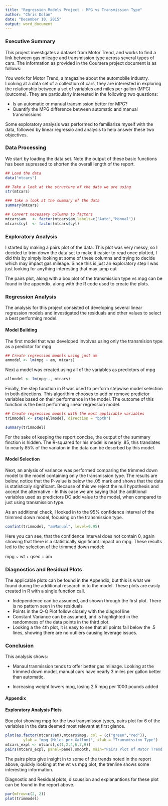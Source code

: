 ```yaml
---
title: "Regression Models Project - MPG vs Transmission Type"
author: "Chris Dolan"
date: "December 10, 2015"
output: word_document
---
```

### Executive Summary

This project investigates a dataset from Motor Trend, and works to find a link between gas mileage and transmission type across several types of cars. The information as provided in the Coursera project document is as follows:

You work for Motor Trend, a magazine about the automobile industry. Looking at a data set of a collection of cars, they are interested in exploring the relationship between a set of variables and miles per gallon (MPG) (outcome). They are particularly interested in the following two questions:

- Is an automatic or manual transmission better for MPG?
- Quantify the MPG difference between automatic and manual transmissions

Some exploratory analysis was performed to familiarize myself with the data, followed by linear regressio and analysis to help answer these two objectives.

### Data Processing

We start by loading the data set. Note the output of these basic functions has been supressed to shorten the overall length of the report.

```r
## Load the data
data("mtcars")

## Take a look at the structure of the data we are using
str(mtcars)
```

```r
### take a look at the summary of the data
summary(mtcars)

## Convert necessary columns to factors
mtcars$am   <- factor(mtcars$am,labels=c("Auto","Manual"))
mtcars$cyl  <- factor(mtcars$cyl)
```

### Exploratory Analysis

I started by making a pairs plot of the data. This plot was very messy, so I decided to trim down the data set to make it easier to read once plotted, I did this by simply looking at some of these columns and trying to decide which may impact gas mileage. Since this is just an exploratory step I was just looking for anything interesting that may jump out

The pairs plot, along with a box plot of the transmission type vs.mpg can be found in the appendix, along with the R code used to create the plots.

### Regression Analysis

The analysis for this project consisted of developing several linear regression models and investigated the residuals and other values to select a best performing model.

#### Model Building

The first model that was developed involves using only the transmision type as a predictor for mpg

```r
## Create regression models using just am
ammodel <- lm(mpg ~ am, mtcars)
```

Next a model was created using all of the variables as predictors of mpg
```r
allmodel <- lm(mpg~., mtcars)
```

Finally, the step function in R was used to perform stepwise model selection in both directions. This algorithim chooses to add or remove predictor variables based on their performance in the model. The outcome of this function is the best performing linear regression model.

```r
## Create regression models with the most applicable variables
trimmodel <- step(allmodel, direction = "both")
```

```r
summary(trimmodel)
```

For the sake of keeping the report concise, the output of the summary finction is hidden. The R-squared for his model is nearly .85, this translates to nearly 85% of the variaton in the data can be descrbed by this model. 

#### Model Selection

Next, an anlysis of variance was performed comparing the trimmed down model to the model containing only the transmission type. The results are below, notice that the P-value is below the .05 mark and shows that the data is statisticaly significant. Because of this we reject the null hypothesis and accept the alternative - In this case we are saying that the additional variables used as predictors DO add value to the model, when compared to just using transmission type.

As an additional check, I looked in to the 95% confidence interval of the trimmed down model, focusing on the transmission type.

```r
confint(trimmodel, "amManual", level=0.95)
```

Here you can see, that the confidence interval does not contain 0, again showing that there is a statistically significant impact on mpg. These results led to the selection of the trimmed down model:

mpg ~ wt + qsec + am

### Diagnostics and Residual Plots

The applicable plots can be found in the Appendix, but this is what we found during the additional research in to the model. These plots are easily created in R with a single function call.

- Independence can be assumed, and shown through the first plot. There is no pattern seen in the residuals
- Points in the Q-Q Plot follow closely with the diagnol line
- Constant Variance can be assumed, and is highlighted in the randomness of the data points in the third plot.
- Looking a the 4th plot, it is easy to see that all points fall below the .5 lines, showing there are no outliers causing leverage issues.

### Conclusion

This analysis shows:

- Manaul tranmission tends to offer better gas mileage. Looking at the trimmed down model, manual cars have nearly 3 miles per gallon better than automatic.

- Increasing weight lowers mpg, losing 2.5 mpg per 1000 pounds added



#### Appendix

#### Exploratory Analysis Plots

Box plot showing mpg for the two transmisson types, pairs plot for 6 of the variables in the data deemed most relevant at first glance.

```r
plot(as.factor(mtcars$am),mtcars$mpg, col = (c("green","red")), 
        ylab = "mpg (Miles per Gallon)", xlab = "Transmission Type")
mtcars_expl <- mtcars[,c(1,2,4,6,7,9)]
pairs(mtcars_expl, panel=panel.smooth, main="Pairs Plot of Motor Trend Variables")
```

The pairs plots give insight in to some of the trends noted in the report above, quickly looking at the wt vs mpg plot, the trenline shows some interesting information.

Diagnostic and Residual plots, discussion and explanantions for these plot can be found in the report above.

```r
par(mfrow=c(2, 2))
plot(trimmodel)
```